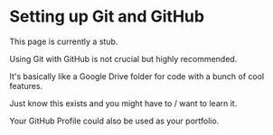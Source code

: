 # Setting up Git and GitHub

This page is currently a stub.

Using Git with GitHub is not crucial but highly recommended.

It's basically like a Google Drive folder for code with a bunch of cool features.

Just know this exists and you might have to / want to learn it.

Your GitHub Profile could also be used as your portfolio.
